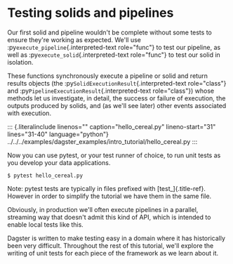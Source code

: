 Testing solids and pipelines
============================

Our first solid and pipeline wouldn\'t be complete without some tests to
ensure they\'re working as expected. We\'ll use
:py`execute_pipeline`{.interpreted-text role="func"} to test our
pipeline, as well as :py`execute_solid`{.interpreted-text role="func"}
to test our solid in isolation.

These functions synchronously execute a pipeline or solid and return
results objects (the :py`SolidExecutionResult`{.interpreted-text
role="class"} and :py`PipelineExecutionResult`{.interpreted-text
role="class"}) whose methods let us investigate, in detail, the success
or failure of execution, the outputs produced by solids, and (as we\'ll
see later) other events associated with execution.

::: {.literalinclude linenos="" caption="hello_cereal.py" lineno-start="31" lines="31-40" language="python"}
../../../examples/dagster\_examples/intro\_tutorial/hello\_cereal.py
:::

Now you can use pytest, or your test runner of choice, to run unit tests
as you develop your data applications.

``` {.console}
$ pytest hello_cereal.py
```

Note: pytest tests are typically in files prefixed with
[test\_]{.title-ref}. However in order to simplify the tutorial we have
them in the same file.

Obviously, in production we\'ll often execute pipelines in a parallel,
streaming way that doesn\'t admit this kind of API, which is intended to
enable local tests like this.

Dagster is written to make testing easy in a domain where it has
historically been very difficult. Throughout the rest of this tutorial,
we\'ll explore the writing of unit tests for each piece of the framework
as we learn about it.
